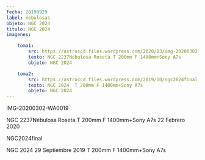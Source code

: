 ```yaml
---
fecha: 20190929
label: nebulosas
objeto: NGC 2024
titulo: NGC 2024
imagenes:

	toma1:
		src: https://astroccd.files.wordpress.com/2020/03/img-20200302-wa0019.jpg
		texto: NGC 2237Nebulosa Roseta T 200mm F 1400mm+Sony A7s 
		objeto: NGC 2024

	toma2:
		src: https://astroccd.files.wordpress.com/2019/10/ngc2024final.jpg
		texto: NGC 2024  T 200mm F 1400mm+Sony A7s
		objeto: NGC 2024
---
```


<Imagen src="https://astroccd.files.wordpress.com/2020/03/img-20200302-wa0019.jpg" />

IMG-20200302-WA0019

NGC 2237Nebulosa Roseta T 200mm F 1400mm+Sony A7s 22 Febrero 2020
<Imagen src="https://astroccd.files.wordpress.com/2019/10/ngc2024final.jpg" />

NGC2024final

NGC 2024 29 Septiembre 2019 T 200mm F 1400mm+Sony A7s